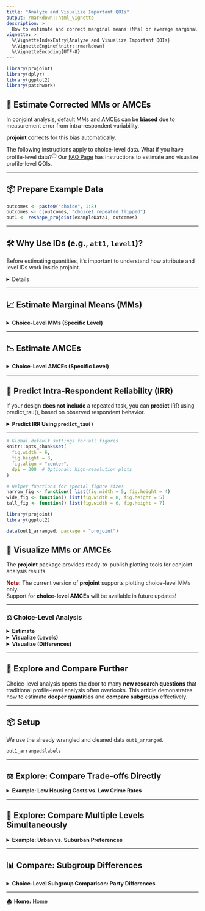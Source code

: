 ```yaml
---
title: "Analyze and Visualize Important QOIs"
output: rmarkdown::html_vignette
description: >
  How to estimate and correct marginal means (MMs) or average marginal component effects (AMCEs), including predicting IRR if necessary. Visualize these and other QOIs of interest.
vignette: >
  %\VignetteIndexEntry{Analyze and Visualize Important QOIs}
  %\VignetteEngine{knitr::rmarkdown}
  %\VignetteEncoding{UTF-8}
---
```


```r
library(projoint)
library(dplyr)
library(ggplot2)
library(patchwork)
```

## 🎯 Estimate Corrected MMs or AMCEs

In conjoint analysis, default MMs and AMCEs can be **biased** due to measurement error from intra-respondent variability.

**projoint** corrects for this bias automatically.

The following instructions apply to choice-level data. What if you have profile-level data?<sup><a href="faq.html#what-if-i-have-profile-level-data" target="_blank" style="text-decoration: none;">&#9432;</a></sup> Our <a href="faq.html" target="_blank">FAQ Page</a> has instructions to estimate and visualize profile-level QOIs.

---

## 📦 Prepare Example Data

```r
outcomes <- paste0("choice", 1:8)
outcomes <- c(outcomes, "choice1_repeated_flipped")
out1 <- reshape_projoint(exampleData1, outcomes)
```

---

## 🛠️ Why Use IDs (e.g., `att1`, `level1`)?

Before estimating quantities, it’s important to understand how attribute and level IDs work inside projoint.

<details>
We recommend working with **attribute IDs** rather than actual text labels because:

- Safer against special characters, languages, or typos
- Allows **multiple attributes** to have identical labels (e.g., "High" for both "Teaching Quality" and "Research Quality")

Check attribute-level mappings:

```r
out1$labels
```

You can also save these labels for easier editing:

```r
save_labels(out1, "labels.csv")
```
</details>
---

## 📈 Estimate Marginal Means (MMs)

<details><summary><b>Choice-Level MMs (Specific Level)</b></summary>

```r
qoi_2 <- set_qoi(
  .structure = "choice_level",
  .att_choose = "att1",
  .lev_choose = "level3",
  .att_notchoose = "att1",
  .lev_notchoose = "level1"
)

mm2 <- projoint(out1, .qoi = qoi_2, .ignore_position = FALSE)
print(mm2)
summary(mm2)
```

</details>
---

## 📉 Estimate AMCEs

<details><summary><b>Choice-Level AMCEs (Specific Level)</b></summary>

```r
qoi_4 <- set_qoi(
  .structure = "choice_level",
  .estimand = "amce",
  .att_choose = "att1",
  .lev_choose = "level3",
  .att_notchoose = "att1",
  .lev_notchoose = "level1",
  .att_choose_b = "att1",
  .lev_choose_b = "level2",
  .att_notchoose_b = "att1",
  .lev_notchoose_b = "level1"
)

amce2 <- projoint(out1, .qoi = qoi_4, .ignore_position = TRUE)
print(amce2)
summary(amce2)
```

</details>
---

## 🔎 Predict Intra-Respondent Reliability (IRR)

If your design **does not include** a repeated task, you can **predict** IRR using predict_tau(), based on observed respondent behavior.

<details><summary><b>Predict IRR Using `predict_tau()`</b></summary>

```r
data(out1_arranged)
predicted_irr <- predict_tau(out1_arranged)

print(predicted_irr)
summary(predicted_irr)
plot(predicted_irr)
```

</details>
---

```r
# Global default settings for all figures
knitr::opts_chunk$set(
  fig.width = 6,
  fig.height = 3,
  fig.align = "center",
  dpi = 300  # Optional: high-resolution plots
)

# Helper functions for special figure sizes
narrow_fig <- function() list(fig.width = 5, fig.height = 4)
wide_fig <- function() list(fig.width = 8, fig.height = 5)
tall_fig <- function() list(fig.width = 6, fig.height = 7)

```

```r
library(projoint)
library(ggplot2)

data(out1_arranged, package = "projoint")
```

## 🎨 Visualize MMs or AMCEs

The **projoint** package provides ready-to-publish plotting tools for conjoint analysis results.

<span style="color:DarkRed"><b>Note:</b></span> The current version of **projoint** supports plotting choice-level MMs only.  
Support for **choice-level AMCEs** will be available in future updates!

---

### ⚖️ Choice-Level Analysis

<details>
<summary><b>Estimate</b></summary>

- Specify your quantity of interest:
```r
qoi_mm <- set_qoi(
  .structure = "choice_level", # default
  .att_choose = "att1", 
  .lev_choose = "level1", 
  .att_notchoose = "att1", 
  .lev_notchoose = "level3"
)
```

- Estimate
```r
choice_mm <- projoint(
  .data = out1_arranged, 
  .qoi = qoi_mm, 
  .ignore_position = TRUE
)
```
</details>

<details>
<summary><b>Visualize (Levels) </b></summary>

```r
plot(choice_mm)
```
</details>

<details>
<summary><b>Visualize (Differences)</b></summary>

```r
plot(choice_mm, .type = "pointrange")
```
</details>

---

## 🌟 Explore and Compare Further

Choice-level analysis opens the door to many **new research questions** that traditional profile-level analysis often overlooks.
This article demonstrates how to estimate **deeper quantities** and **compare subgroups** effectively.

---

## 📦 Setup

We use the already wrangled and cleaned data `out1_arranged`.

```r
out1_arranged$labels
```

---

## ⚖️ Explore: Compare Trade-offs Directly

<details><summary><b>Example: Low Housing Costs vs. Low Crime Rates</b></summary>

```r
qoi_1 <- set_qoi(
  .structure = "choice_level",
  .att_choose = "att1",
  .lev_choose = "level1",
  .att_notchoose = "att6",
  .lev_notchoose = "level2"
)

mm1 <- projoint(.data = out1_arranged,
                .qoi = qoi_1,
                .structure = "choice_level",
                .ignore_position = TRUE)

plot(mm1,
     .labels = c("Housing Cost\n(15% of pre-tax income)",
                 "Violent Crime Rate\n(20% > National Average)")) +
  labs(y = "Marginal Mean", x = NULL) +
  coord_cartesian(ylim = c(0, 1)) +
  geom_hline(yintercept = 0.5, linetype = "dashed", color = "darkgray")
```

</details>

---

## 🧩 Explore: Compare Multiple Levels Simultaneously

<details><summary><b>Example: Urban vs. Suburban Preferences</b></summary>

```r
qoi_2 <- set_qoi(
  .structure = "choice_level",
  .att_choose = "att7",
  .lev_choose = c("level2", "level3"),
  .att_notchoose = "att7",
  .lev_notchoose = c("level5", "level6")
)

mm2 <- projoint(.data = out1_arranged,
                .qoi = qoi_2,
                .structure = "choice_level",
                .ignore_position = TRUE)

plot(mm2,
     .labels = c("City", "Suburban")) +
  labs(y = "Marginal Mean", x = "Type of Place") +
  coord_cartesian(ylim = c(0, 1)) +
  geom_hline(yintercept = 0.5, linetype = "dashed", color = "darkgray")
```

</details>

---

## 📊 Compare: Subgroup Differences

<details><summary><b>Choice-Level Subgroup Comparison: Party Differences</b></summary>

```r
df_D <- exampleData1 %>% filter(party_1 == "Democrat") %>% reshape_projoint(outcomes)
df_R <- exampleData1 %>% filter(party_1 == "Republican") %>% reshape_projoint(outcomes)
df_0 <- exampleData1 %>% filter(party_1 %in% c("Something else", "Independent")) %>% reshape_projoint(outcomes)

qoi <- set_qoi(
  .structure = "choice_level",
  .estimand = "mm",
  .att_choose = "att2",
  .lev_choose = "level3",
  .att_notchoose = "att2",
  .lev_notchoose = "level1"
)

out_D <- projoint(df_D, qoi)
out_R <- projoint(df_R, qoi)
out_0 <- projoint(df_0, qoi)

out_merged <- bind_rows(
  out_D$estimates %>% mutate(party = "Democrat"),
  out_R$estimates %>% mutate(party = "Republican"),
  out_0$estimates %>% mutate(party = "Independent")
) %>% filter(estimand == "mm_corrected")

# Plot

ggplot(out_merged, aes(y = party, x = estimate)) +
  geom_vline(xintercept = 0.5, linetype = "dashed", color = "gray") +
  geom_pointrange(aes(xmin = conf.low, xmax = conf.high)) +
  geom_text(aes(label = format(round(estimate, 2), nsmall = 2)), vjust = -1) +
  labs(y = NULL, x = "Choice-level Marginal Mean",
       title = "Preference for Democratic-majority areas") +
  theme_classic()
```

</details>

---
 
🏠 **Home:** [Home](../index.html)

